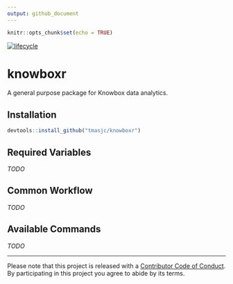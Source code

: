 ```yaml
---
output: github_document
---
```


<!-- README.md is generated from README.Rmd. Please edit that file -->

```r
knitr::opts_chunk$set(echo = TRUE)
```

[![lifecycle](https://img.shields.io/badge/lifecycle-experimental-orange.svg)](https://www.tidyverse.org/lifecycle/#experimental)

# knowboxr

A general purpose package for Knowbox data analytics. 

## Installation 

```r
devtools::install_github("tmasjc/knowboxr")
```

## Required Variables 

*TODO*

## Common Workflow 

*TODO*

## Available Commands 

*TODO*


____
Please note that this project is released with a [Contributor Code of Conduct](CODE_OF_CONDUCT.md).
By participating in this project you agree to abide by its terms.





